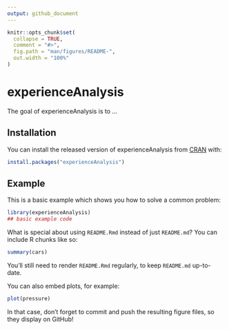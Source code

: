 ```yaml
---
output: github_document
---
```


<!-- README.md is generated from README.Rmd. Please edit that file -->

```r
knitr::opts_chunk$set(
  collapse = TRUE,
  comment = "#>",
  fig.path = "man/figures/README-",
  out.width = "100%"
)
```

# experienceAnalysis

<!-- badges: start -->
<!-- badges: end -->

The goal of experienceAnalysis is to ...

## Installation

You can install the released version of experienceAnalysis from [CRAN](https://CRAN.R-project.org) with:

``` r
install.packages("experienceAnalysis")
```

## Example

This is a basic example which shows you how to solve a common problem:

```r
library(experienceAnalysis)
## basic example code
```

What is special about using `README.Rmd` instead of just `README.md`? You can include R chunks like so:

```r
summary(cars)
```

You'll still need to render `README.Rmd` regularly, to keep `README.md` up-to-date.

You can also embed plots, for example:

```r
plot(pressure)
```

In that case, don't forget to commit and push the resulting figure files, so they display on GitHub!
